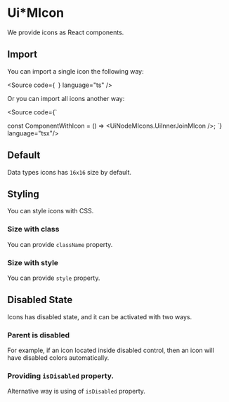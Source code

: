 

<Meta of={Stories} />

# Ui*MIcon

We provide icons as React components.

## Import

You can import a single icon the following way:

<Source code={`
`} language="ts" />

Or you can import all icons another way:

<Source code={`

const ComponentWithIcon = () => <UiNodeMIcons.UiInnerJoinMIcon />;
`} language="tsx"/>

## Default

Data types icons has `16x16` size by default.

<Canvas layout="centered" of={Stories.Default} />

## Styling

You can style icons with CSS.

### Size with class

You can provide `className` property.

<Canvas layout="centered" of={Stories.SizeWithClassName} />

### Size with style

You can provide `style` property.

<Canvas layout="centered" of={Stories.SizeWithStyle} />

## Disabled State

Icons has disabled state, and it can be activated with two ways.

### Parent is disabled

For example, if an icon located inside disabled control, then an icon will have disabled colors automatically.

<Canvas layout="centered" of={Stories.DisabledParent} />

### Providing `isDisabled` property.

Alternative way is using of `isDisabled` property.

<Canvas layout="centered" of={Stories.Disabled} />
